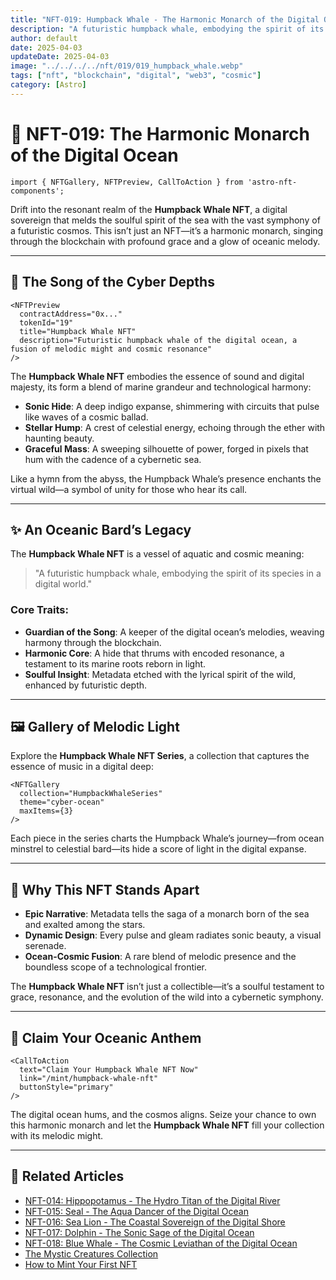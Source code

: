 ```yaml
---
title: "NFT-019: Humpback Whale - The Harmonic Monarch of the Digital Ocean"
description: "A futuristic humpback whale, embodying the spirit of its species in a digital world."
author: default
date: 2025-04-03
updateDate: 2025-04-03
image: "../../../../nft/019/019_humpback_whale.webp"
tags: ["nft", "blockchain", "digital", "web3", "cosmic"]
category: [Astro]
---
```


# 🐳 NFT-019: The Harmonic Monarch of the Digital Ocean

```astro
import { NFTGallery, NFTPreview, CallToAction } from 'astro-nft-components';
```

Drift into the resonant realm of the **Humpback Whale NFT**, a digital sovereign that melds the soulful spirit of the sea with the vast symphony of a futuristic cosmos. This isn’t just an NFT—it’s a harmonic monarch, singing through the blockchain with profound grace and a glow of oceanic melody.

---

## 🌊 The Song of the Cyber Depths

```astro
<NFTPreview
  contractAddress="0x..."
  tokenId="19"
  title="Humpback Whale NFT"
  description="Futuristic humpback whale of the digital ocean, a fusion of melodic might and cosmic resonance"
/>
```

The **Humpback Whale NFT** embodies the essence of sound and digital majesty, its form a blend of marine grandeur and technological harmony:

- **Sonic Hide**: A deep indigo expanse, shimmering with circuits that pulse like waves of a cosmic ballad.
- **Stellar Hump**: A crest of celestial energy, echoing through the ether with haunting beauty.
- **Graceful Mass**: A sweeping silhouette of power, forged in pixels that hum with the cadence of a cybernetic sea.

Like a hymn from the abyss, the Humpback Whale’s presence enchants the virtual wild—a symbol of unity for those who hear its call.

---

## ✨ An Oceanic Bard’s Legacy

The **Humpback Whale NFT** is a vessel of aquatic and cosmic meaning:

> "A futuristic humpback whale, embodying the spirit of its species in a digital world."

### Core Traits:

- **Guardian of the Song**: A keeper of the digital ocean’s melodies, weaving harmony through the blockchain.
- **Harmonic Core**: A hide that thrums with encoded resonance, a testament to its marine roots reborn in light.
- **Soulful Insight**: Metadata etched with the lyrical spirit of the wild, enhanced by futuristic depth.

---

## 🖼️ Gallery of Melodic Light

Explore the **Humpback Whale NFT Series**, a collection that captures the essence of music in a digital deep:

```astro
<NFTGallery
  collection="HumpbackWhaleSeries"
  theme="cyber-ocean"
  maxItems={3}
/>
```

Each piece in the series charts the Humpback Whale’s journey—from ocean minstrel to celestial bard—its hide a score of light in the digital expanse.

---

## 🌌 Why This NFT Stands Apart

- **Epic Narrative**: Metadata tells the saga of a monarch born of the sea and exalted among the stars.
- **Dynamic Design**: Every pulse and gleam radiates sonic beauty, a visual serenade.
- **Ocean-Cosmic Fusion**: A rare blend of melodic presence and the boundless scope of a technological frontier.

The **Humpback Whale NFT** isn’t just a collectible—it’s a soulful testament to grace, resonance, and the evolution of the wild into a cybernetic symphony.

---

## 🐳 Claim Your Oceanic Anthem

```astro
<CallToAction
  text="Claim Your Humpback Whale NFT Now"
  link="/mint/humpback-whale-nft"
  buttonStyle="primary"
/>
```

The digital ocean hums, and the cosmos aligns. Seize your chance to own this harmonic monarch and let the **Humpback Whale NFT** fill your collection with its melodic might.

---

## 🔗 Related Articles

- [NFT-014: Hippopotamus - The Hydro Titan of the Digital River](../nft-014-hippopotamus)
- [NFT-015: Seal - The Aqua Dancer of the Digital Ocean](../nft-015-seal)
- [NFT-016: Sea Lion - The Coastal Sovereign of the Digital Shore](../nft-016-sea-lion)
- [NFT-017: Dolphin - The Sonic Sage of the Digital Ocean](../nft-017-dolphin)
- [NFT-018: Blue Whale - The Cosmic Leviathan of the Digital Ocean](../nft-018-blue-whale)
- [The Mystic Creatures Collection](../mystic-creatures)
- [How to Mint Your First NFT](../mint-guide)
